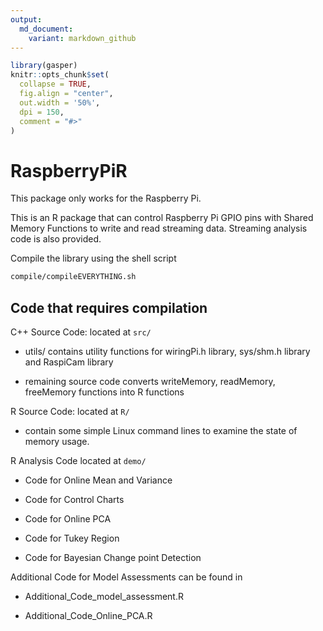 ```yaml
---
output:
  md_document:
    variant: markdown_github
---
```

```r
library(gasper)
knitr::opts_chunk$set(
  collapse = TRUE,
  fig.align = "center",
  out.width = '50%',
  dpi = 150,
  comment = "#>"
)
```
# RaspberryPiR

This package only works for the Raspberry Pi.

This is an R package that can control Raspberry Pi GPIO pins with Shared Memory Functions to write and read streaming data. Streaming analysis code is also provided.

Compile the library using the shell script
```bash
compile/compileEVERYTHING.sh
```

## Code that requires compilation

C++ Source Code: located at `src/`

- utils/ contains utility functions for wiringPi.h library, sys/shm.h library and RaspiCam library

- remaining source code converts writeMemory, readMemory, freeMemory functions into R functions

R Source Code: located at `R/`

- contain some simple Linux command lines to examine the state of memory usage.

R Analysis Code located at `demo/`

- Code for Online Mean and Variance

- Code for Control Charts

- Code for Online PCA

- Code for Tukey Region

- Code for Bayesian Change point Detection

Additional Code for Model Assessments can be found in 

- Additional_Code_model_assessment.R

- Additional_Code_Online_PCA.R







